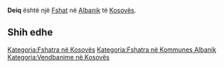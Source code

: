 {{Fshat në Kosovës
 | Emri                = Deiq
| sqi_D_name = Deiq
| sqi_D_FULL_NAME_RO = Deiq
| sqi_D_FULL_NAME_ND_RO = Deiq
| sqi_D_SORT_NAME_RG = DEIQ
| sqi_D_FULL_NAME_RG = Deiq
| sqi_D_FULL_NAME_ND_RG = Deiq
| sqi_V_name = Deis
| sqi_V_FULL_NAME_RO = Deis Dejëz Dejëza Deiqi
| sqi_V_FULL_NAME_ND_RO = Deis Dejez Dejeza Deiqi
| sqi_V_SORT_NAME_RG = DEIS DEJEZ DEJEZA DEIQI
| sqi_V_FULL_NAME_RG = Deis Dejëz Dejëza Deiqi
| sqi_V_FULL_NAME_ND_RG = Deis Dejez Dejeza Deiqi
| srp_N_name = Deič
| srp_N_FULL_NAME_RO = Deič
| srp_N_FULL_NAME_ND_RO = Deic
| srp_N_SORT_NAME_RG = DEIC
| srp_N_FULL_NAME_RG = Deič
| srp_N_FULL_NAME_ND_RG = Deic
| srp_NS_name = Деич
| srp_NS_FULL_NAME_RO = Деич
| srp_NS_FULL_NAME_ND_RO = Деич
| srp_NS_SORT_NAME_RG = ДЕИЧ
| srp_NS_FULL_NAME_RG = Деич
| srp_NS_FULL_NAME_ND_RG = Деич
| srp_V_name = Novo Selo Deič
| srp_V_FULL_NAME_RO = Novo Selo Deič Novo Selo Devic
| srp_V_FULL_NAME_ND_RO = Novo Selo Deic Novo Selo Devic
| srp_V_SORT_NAME_RG = NOVOSELODEIC NOVOSELODEVIC
| srp_V_FULL_NAME_RG = Novo Selo Deič Novo Selo Devic
| srp_V_FULL_NAME_ND_RG = Novo Selo Deic Novo Selo Devic

 | Emri (Rasa dhanore) = 
 | Figura              = 
 | Shteti              = Kosovo
 | Komuna              = Albanik
 | Kodi postar         = 
 | Sipërfaqja          = 

 | Popullsia           = 

 | Regj. i popullsisë  = 
 | Dend. e popullsisë  = 
 | Faqja zyrtare       = 
 <!--- Koordinatat ----> 
 | Gjerësia            = 42.611389
 | Gjatësia            = 20.558611
 | Lartësia            = 
}}
'''Deiq''' është një [[Fshat]] në [[Albanik]] të [[Kosovës]].

<!-- == Gjeografia == -->
<!-- == Historia == -->
<!-- == Demografia == -->
== Shih edhe ==
{{Komuna Albanik}}
{{Kosovo-Administrata-Cung}}

[[Kategoria:Fshatra në Kosovës]]
[[Kategoria:Fshatra në Kommunes Albanik]]
[[Kategoria:Vendbanime në Kosovës]]